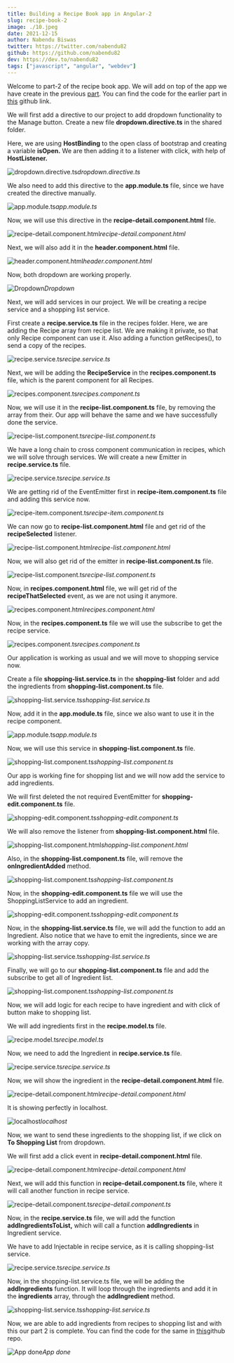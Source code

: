 ```yaml
---
title: Building a Recipe Book app in Angular-2
slug: recipe-book-2
image: ./10.jpeg
date: 2021-12-15
author: Nabendu Biswas
twitter: https://twitter.com/nabendu82
github: https://github.com/nabendu82
dev: https://dev.to/nabendu82
tags: ["javascript", "angular", "webdev"]
---
```



Welcome to part-2 of the recipe book app. We will add on top of the app we have create in the previous [part](https://thewebdev.tech/recipe-book-1). You can find the code for the earlier part in [this](https://github.com/nabendu82/recipe-book) github link.

We will first add a directive to our project to add dropdown functionality to the Manage button. Create a new file **dropdown.directive.ts** in the shared folder.

Here, we are using **HostBinding** to the open class of bootstrap and creating a variable **isOpen.** We are then adding it to a listener with click, with help of **HostListener.**

![dropdown.directive.ts](https://res.cloudinary.com/dxkxvfo2o/image/upload/v1660739487/New-blogs/ankit-10/2_kvxcdk.png)_dropdown.directive.ts_

We also need to add this directive to the **app.module.ts** file, since we have created the directive manually.

![app.module.ts](https://res.cloudinary.com/dxkxvfo2o/image/upload/v1660739488/New-blogs/ankit-10/3_w6z0ae.png)_app.module.ts_

Now, we will use this directive in the **recipe-detail.component.html** file.

![recipe-detail.component.html](https://res.cloudinary.com/dxkxvfo2o/image/upload/v1660739487/New-blogs/ankit-10/4_bzxahy.png)_recipe-detail.component.html_

Next, we will also add it in the **header.component.html** file.

![header.component.html](https://res.cloudinary.com/dxkxvfo2o/image/upload/v1660739487/New-blogs/ankit-10/5_jacaei.png)_header.component.html_

Now, both dropdown are working properly.

![Dropdown](https://res.cloudinary.com/dxkxvfo2o/image/upload/v1660739488/New-blogs/ankit-10/6_qjiwmz.png)_Dropdown_

Next, we will add services in our project. We will be creating a recipe service and a shopping list service.

First create a **recipe.service.ts** file in the recipes folder. Here, we are adding the Recipe array from recipe list. We are making it private, so that only Recipe component can use it. Also adding a function getRecipes(), to send a copy of the recipes.

![recipe.service.ts](https://res.cloudinary.com/dxkxvfo2o/image/upload/v1660739488/New-blogs/ankit-10/7_qevleo.png)_recipe.service.ts_

Next, we will be adding the **RecipeService** in the **recipes.component.ts** file, which is the parent component for all Recipes.

![recipes.component.ts](https://res.cloudinary.com/dxkxvfo2o/image/upload/v1660739488/New-blogs/ankit-10/8_bf4sdz.png)_recipes.component.ts_

Now, we will use it in the **recipe-list.component.ts** file, by removing the array from their. Our app will behave the same and we have successfully done the service.

![recipe-list.component.ts](https://res.cloudinary.com/dxkxvfo2o/image/upload/v1660739488/New-blogs/ankit-10/9_ducacm.png)_recipe-list.component.ts_

We have a long chain to cross component communication in recipes, which we will solve through services. We will create a new Emitter in **recipe.service.ts** file.

![recipe.service.ts](https://res.cloudinary.com/dxkxvfo2o/image/upload/v1660739488/New-blogs/ankit-10/10_gnwgky.png)_recipe.service.ts_

We are getting rid of the EventEmitter first in **recipe-item.component.ts** file and adding this service now.

![recipe-item.component.ts](https://res.cloudinary.com/dxkxvfo2o/image/upload/v1660739489/New-blogs/ankit-10/11_zpw03a.png)_recipe-item.component.ts_

We can now go to **recipe-list.component.html** file and get rid of the **recipeSelected** listener.

![recipe-list.component.html](https://res.cloudinary.com/dxkxvfo2o/image/upload/v1660739489/New-blogs/ankit-10/12_ghlgu4.png)_recipe-list.component.html_

Now, we will also get rid of the emitter in **recipe-list.component.ts** file.

![recipe-list.component.ts](https://res.cloudinary.com/dxkxvfo2o/image/upload/v1660739489/New-blogs/ankit-10/13_eqlfoa.png)_recipe-list.component.ts_

Now, in **recipes.component.html** file, we will get rid of the **recipeThatSelected** event, as we are not using it anymore.

![recipes.component.html](https://res.cloudinary.com/dxkxvfo2o/image/upload/v1660739489/New-blogs/ankit-10/14_wtonya.png)_recipes.component.html_

Now, in the **recipes.component.ts** file we will use the subscribe to get the recipe service.

![recipes.component.ts](https://res.cloudinary.com/dxkxvfo2o/image/upload/v1660739489/New-blogs/ankit-10/15_o51rvc.png)_recipes.component.ts_

Our application is working as usual and we will move to shopping service now.

Create a file **shopping-list.service.ts** in the **shopping-list** folder and add the ingredients from **shopping-list.component.ts** file.

![shopping-list.service.ts](https://res.cloudinary.com/dxkxvfo2o/image/upload/v1660739489/New-blogs/ankit-10/16_mnbgyf.png)_shopping-list.service.ts_

Now, add it in the **app.module.ts** file, since we also want to use it in the recipe component.

![app.module.ts](https://res.cloudinary.com/dxkxvfo2o/image/upload/v1660739489/New-blogs/ankit-10/17_nwx4wr.png)_app.module.ts_

Now, we will use this service in **shopping-list.component.ts** file.

![shopping-list.component.ts](https://res.cloudinary.com/dxkxvfo2o/image/upload/v1660739490/New-blogs/ankit-10/18_koh21a.png)_shopping-list.component.ts_

Our app is working fine for shopping list and we will now add the service to add ingredients.

We will first deleted the not required EventEmitter for **shopping-edit.component.ts** file.

![shopping-edit.component.ts](https://res.cloudinary.com/dxkxvfo2o/image/upload/v1660739490/New-blogs/ankit-10/19_qckfvl.png)_shopping-edit.component.ts_

We will also remove the listener from **shopping-list.component.html** file.

![shopping-list.component.html](https://res.cloudinary.com/dxkxvfo2o/image/upload/v1660739490/New-blogs/ankit-10/20_pxffp5.png)_shopping-list.component.html_

Also, in the **shopping-list.component.ts** file, will remove the **onIngredientAdded** method.

![shopping-list.component.ts](https://res.cloudinary.com/dxkxvfo2o/image/upload/v1660739490/New-blogs/ankit-10/21_cvlak2.png)_shopping-list.component.ts_

Now, in the **shopping-edit.component.ts** file we will use the ShoppingListService to add an ingredient.

![shopping-edit.component.ts](https://res.cloudinary.com/dxkxvfo2o/image/upload/v1660739490/New-blogs/ankit-10/22_tmmmsc.png)_shopping-edit.component.ts_

Now, in the **shopping-list.service.ts** file, we will add the function to add an Ingredient. Also notice that we have to emit the ingredients, since we are working with the array copy.

![shopping-list.service.ts](https://res.cloudinary.com/dxkxvfo2o/image/upload/v1660739490/New-blogs/ankit-10/23_ayv9mc.png)_shopping-list.service.ts_

Finally, we will go to our **shopping-list.component.ts** file and add the subscribe to get all of Ingredient list.

![shopping-list.component.ts](https://res.cloudinary.com/dxkxvfo2o/image/upload/v1660739491/New-blogs/ankit-10/24_xue4iy.png)_shopping-list.component.ts_

Now, we will add logic for each recipe to have ingredient and with click of button make to shopping list.

We will add ingredients first in the **recipe.model.ts** file.

![recipe.model.ts](https://res.cloudinary.com/dxkxvfo2o/image/upload/v1660739491/New-blogs/ankit-10/25_fseve1.png)_recipe.model.ts_

Now, we need to add the Ingredient in **recipe.service.ts** file.

![recipe.service.ts](https://res.cloudinary.com/dxkxvfo2o/image/upload/v1660739491/New-blogs/ankit-10/26_bxfipy.png)_recipe.service.ts_

Now, we will show the ingredient in the **recipe-detail.component.html** file.

![recipe-detail.component.html](https://res.cloudinary.com/dxkxvfo2o/image/upload/v1660739491/New-blogs/ankit-10/27_rhkf5p.png)_recipe-detail.component.html_

It is showing perfectly in localhost.

![localhost](https://res.cloudinary.com/dxkxvfo2o/image/upload/v1660739491/New-blogs/ankit-10/28_pcawaw.png)_localhost_

Now, we want to send these ingredients to the shopping list, if we click on **To Shopping List** from dropdown.

We will first add a click event in **recipe-detail.component.html** file.

![recipe-detail.component.html](https://res.cloudinary.com/dxkxvfo2o/image/upload/v1660739492/New-blogs/ankit-10/29_mzwavu.png)_recipe-detail.component.html_

Next, we will add this function in **recipe-detail.component.ts** file, where it will call another function in recipe service.

![recipe-detail.component.ts](https://res.cloudinary.com/dxkxvfo2o/image/upload/v1660739492/New-blogs/ankit-10/30_htaq6p.png)_recipe-detail.component.ts_

Now, in the **recipe.service.ts** file, we will add the function **addIngredientsToList,** which will call a function **addIngredients** in Ingredient service.

We have to add Injectable in recipe service, as it is calling shopping-list service.

![recipe.service.ts](https://res.cloudinary.com/dxkxvfo2o/image/upload/v1660739492/New-blogs/ankit-10/31_snfmjq.png)_recipe.service.ts_

Now, in the shopping-list.service.ts file, we will be adding the **addIngredients** function. It will loop through the ingredients and add it in the **ingredients** array, through the **addIngredient** method.

![shopping-list.service.ts](https://res.cloudinary.com/dxkxvfo2o/image/upload/v1660739492/New-blogs/ankit-10/32_izap6x.png)_shopping-list.service.ts_

Now, we are able to add ingredients from recipes to shopping list and with this our part 2 is complete. You can find the code for the same in [this](https://github.com/nabendu82/recipe-book-v2)github repo.

![App done](https://res.cloudinary.com/dxkxvfo2o/image/upload/v1660739493/New-blogs/ankit-10/33_vz69td.gif)_App done_
